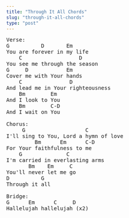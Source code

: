 ```yaml
---
title: "Through It All Chords"
slug: "through-it-all-chords"
type: "post"
---
```


<pre>
Verse:
G          D       Em
You are forever in my life
    C                  D 
You see me through the season
G     D            Em
Cover me with Your hands
    C               D 
And lead me in Your righteousness
    Bm        Em
And I look to You
    Bm        C-D
And I wait on You

Chorus:
     G                   C
I'll sing to You, Lord a hymn of love
         Bm      Em      C-D
For Your faithfulness to me
    G              C  
I'm carried in everlasting arms
       Bm    Em     C   
You'll never let me go
D          G
Through it all

Bridge: 
G      Em      C     D
Hallelujah hallelujah (x2)
</pre>